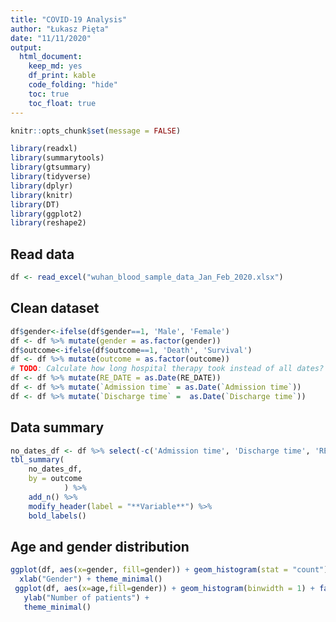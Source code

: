 ```yaml
---
title: "COVID-19 Analysis"
author: "Łukasz Pięta"
date: "11/11/2020"
output: 
  html_document: 
    keep_md: yes
    df_print: kable
    code_folding: "hide"
    toc: true
    toc_float: true
---
```


```r
knitr::opts_chunk$set(message = FALSE)
```


```r
library(readxl)
library(summarytools)
library(gtsummary)
library(tidyverse)
library(dplyr)
library(knitr)
library(DT)
library(ggplot2)
library(reshape2)
```

## Read data
```r
df <- read_excel("wuhan_blood_sample_data_Jan_Feb_2020.xlsx")
```

## Clean dataset
```r
df$gender<-ifelse(df$gender==1, 'Male', 'Female') 
df <- df %>% mutate(gender = as.factor(gender))
df$outcome<-ifelse(df$outcome==1, 'Death', 'Survival')
df <- df %>% mutate(outcome = as.factor(outcome))
# TODO: Calculate how long hospital therapy took instead of all dates?
df <- df %>% mutate(RE_DATE = as.Date(RE_DATE))
df <- df %>% mutate(`Admission time` = as.Date(`Admission time`))
df <- df %>% mutate(`Discharge time` =  as.Date(`Discharge time`))
```

## Data summary
```r
no_dates_df <- df %>% select(-c('Admission time', 'Discharge time', 'RE_DATE' ))
tbl_summary(
    no_dates_df,
    by = outcome
            ) %>%
    add_n() %>%
    modify_header(label = "**Variable**") %>%
    bold_labels() 
```

## Age and gender distribution
```r
ggplot(df, aes(x=gender, fill=gender)) + geom_histogram(stat = "count") + ylab("Number of patients") +
  xlab("Gender") + theme_minimal()
 ggplot(df, aes(x=age,fill=gender)) + geom_histogram(binwidth = 1) + facet_grid(. ~ gender) + scale_x_continuous(name="Age", limits=c(min(df$age), max(df$age)), breaks = seq(0, 100, by=10)) +
   ylab("Number of patients") +
   theme_minimal()
```
